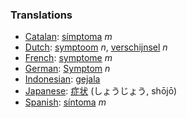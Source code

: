 ===Translations===

*[[Catalan]]: [[símptoma]] ''m''
*[[Dutch]]: [[symptoom]] ''n'', [[verschijnsel]] ''n''
*[[French]]: [[symptome]] ''m''
*[[German]]: [[Symptom]] ''n''
*[[Indonesian]]: [[gejala]]
*[[Japanese]]: [[症状]] (しょうじょう, shōjō)
*[[Spanish]]: [[síntoma]] ''m''